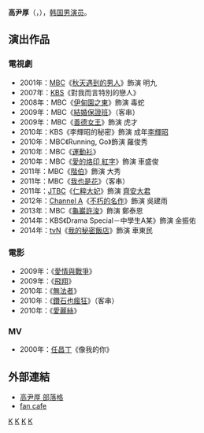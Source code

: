 {{藝人
| 姓名 = 高尹厚
| 類型 = 男演員
| 圖片 = 
| 國籍 = {{KOR}}
| 外文名   = 
| 外文     = 
| 羅馬拼音 = 
| 出生日期 = {{birth_date_and_age|1981|9|17}}
| 出生地 = {{KOR}}[[全羅北道|全羅北道]][[井邑市|井邑市]]
| 語言 = [[韓語|韓語]]
| 教育程度 = 
| 出道日期 = 2000年
| 出道作 = MV《像我的你》
| 經紀公司 =
}}
'''高尹厚'''（{{lang-ko|'''고윤후'''}}，{{bd|1981年|8月17日}}），[[韩国|韩国]][[男演员|男演员]]。

== 演出作品 ==
=== 電視劇 ===
*2001年：[[文化廣播_(韓國)|MBC]]《[[秋天遇到的男人|秋天遇到的男人]]》飾演 明九
*2007年：[[韓國放送公社|KBS]]《對我而言特別的戀人》
*2008年：MBC《[[伊甸園之東_(電視劇)|伊甸園之東]]》飾演 毒蛇
*2009年：MBC《[[結婚保證班|結婚保證班]]》（客串）  
*2009年：MBC《[[善德女王_(韓國電視劇)|善德女王]]》飾演 虎才
*2010年：KBS《李輝昭的秘密》飾演 成年[[李輝昭|李輝昭]]
*2010年：MBC《Running, Go》飾演 羅俊秀
*2010年：MBC《[[運動衫|運動衫]]》
*2010年：MBC《[[愛的烙印_紅字|愛的烙印 紅字]]》飾演 車盛俊
*2011年：MBC《[[階伯_(電視劇)|階伯]]》飾演 大秀
*2011年：MBC《[[我也是花|我也是花]]》（客串）
*2011年：[[JTBC|JTBC]]《[[仁粹大妃_(電視劇)|仁粹大妃]]》飾演 [[齊安大君|齊安大君]]
*2012年：[[Channel_A|Channel A]]《[[不朽的名作|不朽的名作]]》飾演 吳建雨
*2013年：MBC《[[龜巖許浚|龜巖許浚]]》飾演 鄭泰恩
*2014年：KBS《Drama Special－中學生A某》飾演 金振佑
*2014年：[[TVN|tvN]]《[[我的秘密飯店|我的秘密飯店]]》飾演 車東民

=== 電影 === 
*2009年：《[[愛情與戰爭|愛情與戰爭]]》
*2009年：《[[飛翔_(電影)|飛翔]]》
*2010年：《[[無法者|無法者]]》
*2010年：《[[鑽石也瘋狂|鑽石也瘋狂]]》（客串）
*2010年：《[[愛麗絲_(電影)|愛麗絲]]》
=== MV ===
*2000年：[[任昌丁|任昌丁]]《像我的你》

==外部連結==
*[http://www.cyworld.com/koyoonhoo 高尹厚 部落格]
*[http://cafe.daum.net/KOYOONHOO fan cafe] {{Wayback|url=http://cafe.daum.net/KOYOONHOO |date=20200418184730 }}

[[Category:韩国電視演员|K]]
[[Category:全羅北道出身人物|K]]
[[Category:井邑市出身人物|K]]
[[Category:高姓|K]]